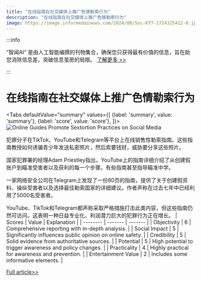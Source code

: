 ```yaml
---
title: "在线指南在社交媒体上推广色情勒索行为"
description: "在线指南在社交媒体上推广色情勒索行为"
image: https://image.informedainews.com/2024/08/Soc-KY7-1724325412-0.jpg
---
```



:::info

“智闻AI“ 是由人工智能编撰的刊物集合，确保您只获得最有价值的信息，旨在助您消除信息差，突破信息茧房的局限。  [了解更多 >>](/)

:::

# 在线指南在社交媒体上推广色情勒索行为


<Tabs
	defaultValue="summary"
	values={[
	{label: 'summary', value: 'summary'},
	{label: 'score', value: 'score'},
]}>
<TabItem value="summary">
<img
  src="https://image.informedainews.com/2024/08/Soc-KY7-1724325412-0.jpg"
  alt="Online Guides Promote Sextortion Practices on Social Media"
/>



犯罪分子在TikTok、YouTube和Telegram等平台上在线销售性勒索指南。这些指南教授如何诱骗青少年发送私密照片，然后索要钱财，威胁要分享这些照片。

国家犯罪署的经理Adam Priestley指出，YouTube上的指南详细介绍了从创建假账户到瞄准受害者以及获利的每一个步骤。有些指南甚至指导瞄准中学。

一家网络安全公司在Telegram上发现了一份80页的指南，提供了关于创建假资料、操纵受害者以及选择最佳勒索国家的详细建议。作者声称在过去七年中已经利用了5000名受害者。

YouTube、TikTok和Telegram都声称采取严格措施打击此类内容，但这些指南仍然可访问。这表明一种日益专业化、利润潜力巨大的犯罪行为正在增长。
</TabItem>
<TabItem value="score">
	| Scores     | Value   | Explanation |
	| -------- | ------- | ------- |
	| Objectivity  | 6    | Comprehensive reporting with in-depth analysis.    |
	| Social Impact | 5     | Significantly influences public opinion on online safety.    |
	| Credibility    | 5    | Solid evidence from authoritative sources.    |
	| Potential    | 5    | High potential to trigger awareness and policy changes.    |
	| Practicality    | 4    | Highly practical for awareness and prevention.    |
	| Entertainment Value    | 2    | Includes some informative elements.    |
</TabItem>
</Tabs>

[Full article>>](https://www.theguardian.com/uk-news/article/2024/aug/22/video-sextortion-guides-and-manuals-found-on-tiktok-and-youtube)
